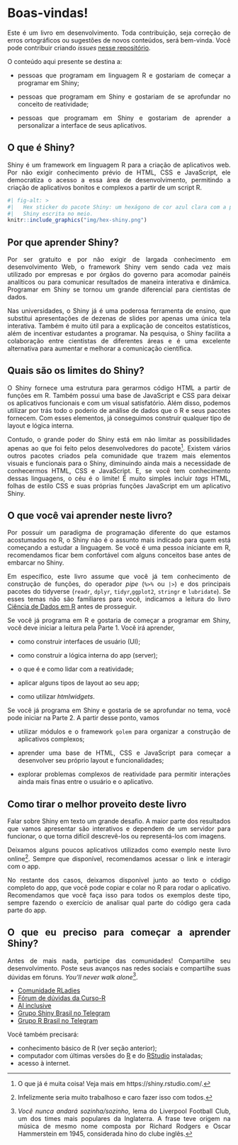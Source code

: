 ```{=html}
<style>
body{text-align: justify}
</style>
```


# Boas-vindas! {-}

Este é um livro em desenvolvimento. Toda contribuição, seja correção de erros ortográficos ou sugestões de novos conteúdos, será bem-vinda. Você pode contribuir criando *issues* [nesse repositório](https://github.com/curso-r/livro-shiny). 

O conteúdo aqui presente se destina a:

- pessoas que programam em linguagem R e gostariam de começar a programar em Shiny;

- pessoas que programam em Shiny e gostariam de se aprofundar no conceito de reatividade;

- pessoas que programam em Shiny e gostariam de aprender a personalizar a interface de seus aplicativos.

## O que é Shiny? {-}

Shiny é um framework em linguagem R para a criação de aplicativos web. Por não exigir conhecimento prévio de HTML, CSS e JavaScript, ele democratiza o acesso a essa área de desenvolvimento, permitindo a criação de aplicativos bonitos e complexos a partir de um script R.

```r
#| fig-alt: >
#|   Hex sticker do pacote Shiny: um hexágono de cor azul clara com a palavra 
#|   Shiny escrita no meio.
knitr::include_graphics("img/hex-shiny.png")
```


## Por que aprender Shiny? {-}

Por ser gratuito e por não exigir de largada conhecimento em desenvolvimento Web, o framework Shiny vem sendo cada vez mais utilizado por empresas e por órgãos do governo para acomodar painéis analíticos ou para comunicar resultados de maneira interativa e dinâmica. Programar em Shiny se tornou um grande diferencial para cientistas de dados.

Nas universidades, o Shiny já é uma poderosa ferramenta de ensino, que substitui apresentações de dezenas de slides por apenas uma única tela interativa. Também é muito útil para a explicação de conceitos estatísticos, além de incentivar estudantes a programar. Na pesquisa, o Shiny facilita a colaboração entre cientistas de diferentes áreas e é uma excelente alternativa para aumentar e melhorar a comunicação científica.

## Quais são os limites do Shiny? {-}

O Shiny fornece uma estrutura para gerarmos código HTML a partir de funções em R. Também possui uma base de JavaScript e CSS para deixar os aplicativos funcionais e com um visual satisfatório. Além disso, podemos utilizar por trás todo o poderio de análise de dados que o R e seus pacotes fornecem. Com esses elementos, já conseguimos construir qualquer tipo de layout e lógica interna. 

Contudo, o grande poder do Shiny está em não limitar as possibilidades apenas ao que foi feito pelos desenvolvedores do pacote^[O que já é muita coisa! Veja mais em https://shiny.rstudio.com/.]. Existem vários outros pacotes criados pela comunidade que trazem mais elementos visuais e funcionais para o Shiny, diminuindo ainda mais a necessidade de conhecermos HTML, CSS e JavaScript. E, se você tem conhecimento dessas linguagens, o céu é o limite! É muito simples incluir *tags* HTML, folhas de estilo CSS e suas próprias funções JavaScript em um aplicativo Shiny.


## O que você vai aprender neste livro? {-}

Por possuir um paradigma de programação diferente do que estamos acostumados no R, o Shiny não é o assunto mais indicado para quem está começando a estudar a linguagem. Se você é uma pessoa iniciante em R, recomendamos ficar bem confortável com alguns conceitos base antes de embarcar no Shiny.

Em específico, este livro assume que você já tem conhecimento de construção de funções, do operador *pipe* (`%>%` ou `|>`) e dos principais pacotes do tidyverse (`readr`, `dplyr`, `tidyr`,`ggplot2`, `stringr` e `lubridate`). Se esses temas não são familiares para você, indicamos a leitura do livro [Ciência de Dados em R](https://livro.curso-r.com/) antes de prosseguir.

Se você já programa em R e gostaria de começar a programar em Shiny, você deve iniciar a leitura pela Parte 1. Você irá aprender,

- como construir interfaces de usuário (UI);

- como construir a lógica interna do app (server);

- o que é e como lidar com a reatividade;

- aplicar alguns tipos de layout ao seu app;

- como utilizar *htmlwidgets*.

Se você já programa em Shiny e gostaria de se aprofundar no tema, você pode iniciar na Parte 2. A partir desse ponto, vamos

- utilizar módulos e o framework `golem` para organizar a construção de aplicativos complexos;

- aprender uma base de HTML, CSS e JavaScript para começar a desenvolver seu próprio layout e funcionalidades;

- explorar problemas complexos de reatividade para permitir interações ainda mais finas entre o usuário e o aplicativo.

## Como tirar o melhor proveito deste livro

Falar sobre Shiny em texto um grande desafio. A maior parte dos resultados que vamos apresentar são interativos e dependem de um servidor para funcionar, o que torna difícil descrevê-los ou representá-los com imagens.

Deixamos alguns poucos aplicativos utilizados como exemplo neste livro online^[Infelizmente seria muito trabalhoso e caro fazer isso com todos.]. Sempre que disponível, recomendamos acessar o link e interagir com o app. 

No restante dos casos, deixamos disponível junto ao texto o código completo do app, que você pode copiar e colar no R para rodar o aplicativo. Recomendamos que você faça isso para todos os exemplos deste tipo, sempre fazendo o exercício de analisar qual parte do código gera cada parte do app.

## O que eu preciso para começar a aprender Shiny? {-}

Antes de mais nada, participe das comunidades! Compartilhe seu desenvolvimento. Poste seus avanços nas redes sociais e compartilhe suas dúvidas em fóruns. *You'll never walk alone*^[*Você nunca andará sozinha/sozinho*, lema do Liverpool Football Club, um dos times mais populares da Inglaterra. A frase teve origem na música de mesmo nome composta por Richard Rodgers e Oscar Hammerstein em 1945, considerada hino do clube inglês.].

- [Comunidade RLadies](https://benubah.github.io/r-community-explorer/rladies.html)
- [Fórum de dúvidas da Curso-R](https://discourse.curso-r.com/) 
- [AI inclusive](https://www.ai-inclusive.org/)
- [Grupo Shiny Brasil no Telegram](https://t.me/+10xVIRZ7aek1NGZh) 
- [Grupo R Brasil no Telegram](https://t.me/rbrasiloficial)

Você também precisará:

- conhecimento básico de R (ver seção anterior);
- computador com últimas versões do [R](
The Comprehensive R Archive Networkcran.r-project.org
) e do [RStudio](https://rstudio.com/products/rstudio/download/) instaladas;
- acesso à internet.
